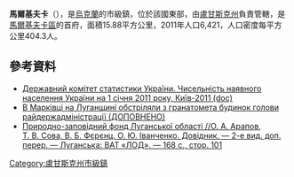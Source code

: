 {{No footnotes|time=2019-02-02T04:14:40+00:00}}
{{Bare URLs}}
{{coord|49|31|31|N|39|33|20|E|scale:30000|display=title}}

'''馬爾基夫卡'''（{{lang-uk|Марківка}}），是[[烏克蘭|烏克蘭]]的市級鎮，位於該國東部，由[[盧甘斯克州|盧甘斯克州]]負責管轄，是[[馬爾基夫卡區|馬爾基夫卡區]]的首府，面積15.88平方公里，2011年人口6,421，人口密度每平方公里404.3人。

==參考資料==
*[https://web.archive.org/web/20121010205321/http://stat6.stat.lviv.ua/PXWEB2007/ukr/publ/2011/chnas.zip Державний комітет статистики України. Чисельність наявного населення України на 1 січня 2011 року, Київ-2011 (doc)]
*[http://espreso.tv/news/2014/09/19/v_markivci_na_luhanschyni_obstrilyaly_z_hranatometa_budynok_holovy_rayderzhadministraciyi В Марківці на Луганщині обстріляли з гранатомета будинок голови райдержадміністрації (ДОПОВНЕНО)]
*[https://web.archive.org/web/20131015030342/http://zapovednik.lg.ua/sites/default/images/%D0%BA%D0%BD%D0%B8%D0%B3%D0%B0.pdf Природно-заповідний фонд Луганської області //О. А. Арапов, Т. В. Сова, В. Б. Фєрєнц. О. Ю. Іванченко. Довідник. — 2-е вид. доп. перер. — Луганська: ВАТ «ЛОД». — 168 с., стор. 101]

{{DEFAULTSORT:Марківка}}
[[Category:盧甘斯克州市級鎮|Category:盧甘斯克州市級鎮]]


{{Luhansk-geo-stub}}